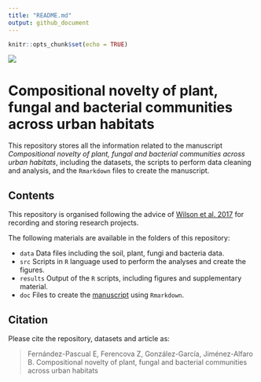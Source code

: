 ```yaml
---
title: "README.md"
output: github_document
---
```


```r
knitr::opts_chunk$set(echo = TRUE)
```

![](xove.JPG)

# Compositional novelty of plant, fungal and bacterial communities across urban habitats

This repository stores all the information related to the manuscript *Compositional novelty of plant, fungal and bacterial communities across urban habitats*, including the datasets, the scripts to perform data cleaning and analysis, and the `Rmarkdown` files to create the manuscript.

## Contents

This repository is organised following the advice of [Wilson et al. 2017](https://doi.org/10.1371/journal.pcbi.1005510) for recording and storing research projects.

The following materials are available in the folders of this repository:

* `data` Data files including the soil, plant, fungi and bacteria data.
* `src` Scripts in `R` language used to perform the analyses and create the figures.
* `results` Output of the `R` scripts, including figures and supplementary material.
* `doc` Files to create the [manuscript](https://github.com/efernandezpascual/xixon/blob/master/doc/manuscript.md) using `Rmarkdown`.

## Citation

Please cite the repository, datasets and article as: 

> Fernández-Pascual E, Ferencova Z, González-García, Jiménez-Alfaro B. Compositional novelty of plant, fungal and bacterial communities across urban habitats